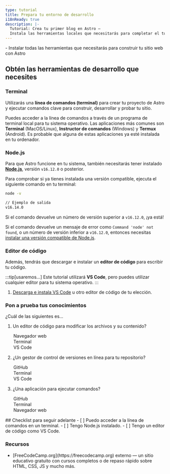 ```yaml
---
type: tutorial
title: Prepara tu entorno de desarrollo
i18nReady: true
description: |-
  Tutorial: Crea tu primer blog en Astro —
  Instala las herramientas locales que necesitarás para completar el tutorial
---
```




<PreCheck>
  - Instalar todas las herramientas que necesitarás para construir tu sitio web con Astro
</PreCheck>

## Obtén las herramientas de desarrollo que necesites

### Terminal

Utilizarás una **línea de comandos (terminal)** para crear tu proyecto de Astro y ejecutar comandos clave para construir, desarrollar y probar tu sitio.

Puedes acceder a la línea de comandos a través de un programa de terminal local para tu sistema operativo. Las aplicaciones más comunes son **Terminal** (MacOS/Linux), **Instructor de comandos** (Windows) y **Termux** (Android). Es probable que alguna de estas aplicaciones ya esté instalada en tu ordenador. 

### Node.js

Para que Astro funcione en tu sistema, también necesitarás tener instalado [**Node.js**](https://nodejs.org/en/), versión `v16.12.0` o posterior.

Para comprobar si ya tienes instalada una versión compatible, ejecuta el siguiente comando en tu terminal:

```sh
node -v

// Ejemplo de salida
v16.14.0
```

Si el comando devuelve un número de versión superior a `v16.12.0`, ¡ya está!

Si el comando devuelve un mensaje de error como `Command 'node' not found`, o un número de versión inferior a `v16.12.0`, entonces necesitas [instalar una versión compatible de Node.js](https://docs.npmjs.com/downloading-and-installing-node-js-and-npm).

### Editor de código

Además, tendrás que descargar e instalar un **editor de código** para escribir tu código. 

:::tip[usaremos...]
Este tutorial utilizará **VS Code**, pero puedes utilizar cualquier editor para tu sistema operativo.
:::

1. [Descarga e instala VS Code](https://code.visualstudio.com/#alt-downloads) u otro editor de código de tu elección. 




<Box icon="question-mark">

### Pon a prueba tus conocimientos

¿Cuál de las siguientes es...
1. Un editor de código para modificar los archivos y su contenido?

    <MultipleChoice>
      <Option>
        Navegador web
      </Option>
      <Option>
        Terminal
      </Option>
      <Option isCorrect>
        VS Code
      </Option>
    </MultipleChoice>

2. ¿Un gestor de control de versiones en línea para tu repositorio?

    <MultipleChoice>
      <Option isCorrect>
        GitHub
      </Option>
      <Option>
        Terminal
      </Option>
      <Option>
        VS Code
      </Option>
    </MultipleChoice>

3. ¿Una aplicación para ejecutar comandos?
    <MultipleChoice>
      <Option>
        GitHub
      </Option>
      <Option isCorrect>
        Terminal
      </Option>
      <Option>
        Navegador web
      </Option>
    </MultipleChoice>

</Box>

<Box icon="check-list">
## Checklist para seguir adelante

<Checklist>
- [ ] Puedo acceder a la línea de comandos en un terminal.
- [ ] Tengo Node.js instalado.
- [ ] Tengo un editor de código como VS Code.
</Checklist>
</Box>


### Recursos

- <p>[FreeCodeCamp.org](https://freecodecamp.org) <Badge>externo</Badge> — un sitio educativo gratuito con cursos completos o de repaso rápido sobre HTML, CSS, JS y mucho más.</p>
